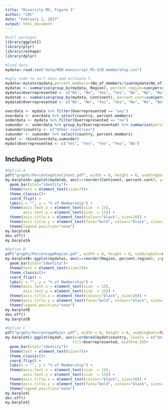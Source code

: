 ```yaml
---
title: "Diversity MS, Figure 1"
author: "LMC"
date: "February 1, 2017"
output: html_document
---
```


```r
#call packages
library(ggplot2)
library(plyr)
library(reshape)
library(dplyr)

#load data
mydata<-read.csv("data/MDN manuscript_MS-SCB membership.csv")

#ugly code to sort data amd estimate %
mydata<-mutate(mydata,percent.members=(No_of_members/(sum(mydata$No_of_members))*100))
mydatas <- summarise(group_by(mydata, Region), percent.region=sum(percent.members))
mydatas$Overrepresented <- c("No", "No", "Yes", "Yes", "No", "No", "No", "No", "No", "No", "Yes", "Yes", "No")
mydatab <- summarise(group_by(mydata, Continent), percent.cont=sum(percent.members))
mydatab$Overrepresented <- c("No", "No", "Yes", "Yes", "No", "No", "No", "Yes", "Yes", "No")

overdata <- mydata %>% filter(Overrepresented == "yes")
overdata <- overdata %>% select(country, percent.members)
underdata <- mydata %>% filter(Overrepresented == "no")
sumunder <- underdata %>% group_by(Overrepresented) %>% summarise(percent.members=sum(percent.members))
sumunder$country <- c("Other countries")
sumunder <- sumunder %>% select(country, percent.members)
mydat <- rbind(overdata,sumunder)
mydat$Overrepresented <- c("Yes", "Yes", "Yes", "Yes", "No")
```

## Including Plots

```r
#Option A
pdf("graphs/PercentageContinent.pdf", width = 8, height = 6, useDingbats=FALSE, encoding="MacRoman")
my.barplotA<-ggplot(mydatab, aes(x=reorder(Continent,-percent.cont), y=percent.cont, fill=Overrepresented, width=0.5))+
  geom_bar(stat="identity")+
  theme(text = element_text(size=7))+
  theme_classic()+
  coord_flip() +
  labs(x = "", y = "% of Membership") +
  theme(axis.text.x = element_text(size  = 15),
        axis.text.y = element_text(size  = 15)) +
  theme(axis.title.x = element_text(colour="black", size=20)) +
  theme(axis.title.y = element_text(face="bold", colour="black", size=20)) +
  theme(legend.position="none")
my.barplotA
dev.off()
my.barplotA

#Option B
pdf("graphs/PercentageRegion.pdf", width = 8, height = 6, useDingbats=FALSE, encoding="MacRoman")
my.barplotB<-ggplot(mydatas, aes(x=reorder(Region,-percent.region), y=percent.region, fill=Overrepresented, width=0.5))+
  geom_bar(stat="identity")+
  theme(text = element_text(size=7))+
  theme_classic()+
  coord_flip() +
  labs(x = "", y = "% of Membership") +
  theme(axis.text.x = element_text(size  = 15),
        axis.text.y = element_text(size  = 15)) +
  theme(axis.title.x = element_text(colour="black", size=20)) +
  theme(axis.title.y = element_text(face="bold", colour="black", size=20)) +
  theme(legend.position="none")
my.barplotB
dev.off()
my.barplotB

#Option C
pdf("graphs/PercentageMajor.pdf", width = 8, height = 6, useDingbats=FALSE, encoding="MacRoman")
my.barplotC<-ggplot(mydat, aes(x=ordered(mydat$country, levels = c("United States of America", "Canada", "Australia", "United Kingdom", "Other countries")), y=percent.members, 
                              fill=Overrepresented, width=0.5))+
  geom_bar(stat="identity")+
  theme(text = element_text(size=7))+
  theme_classic()+
  coord_flip() +
  labs(x = "", y = "% of Membership") +
  theme(axis.text.x = element_text(size  = 15),
        axis.text.y = element_text(size  = 15)) +
  theme(axis.title.x = element_text(colour="black", size=20)) +
  theme(axis.title.y = element_text(face="bold", colour="black", size=20)) +
  theme(legend.position="none")
my.barplotC
dev.off()
my.barplotC
```


